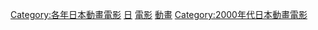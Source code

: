 {{Yearnav|日本動畫電影}}

[[Category:各年日本動畫電影|Category:各年日本動畫電影]]
[[Category:2007年動畫電影|日]]
[[Category:2007年日本動畫作品|電影]]
[[Category:2007年日本電影作品|動畫]]
[[Category:2000年代日本動畫電影|Category:2000年代日本動畫電影]]